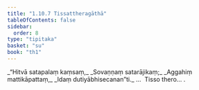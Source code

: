 ```yaml
---
title: "1.10.7 Tissattheragāthā"
tableOfContents: false
sidebar:
  order: 8
type: "tipitaka"
basket: "su"
book: "th1"
---
```



<DynamicBreadcrumb />

<Division number="97" book="th1">

<Paragraph number="217" type="verses" book="th1">
_“Hitvā satapalaṃ kaṃsaṃ,_  
_Sovaṇṇaṃ satarājikaṃ;_  
_Aggahiṃ mattikāpattaṃ,_  
_Idaṃ dutiyābhisecanan”ti._  


</Paragraph>
</Division>

<Paragraph number="218" type="center" book="th1">
…  Tisso thero… .
</Paragraph>
